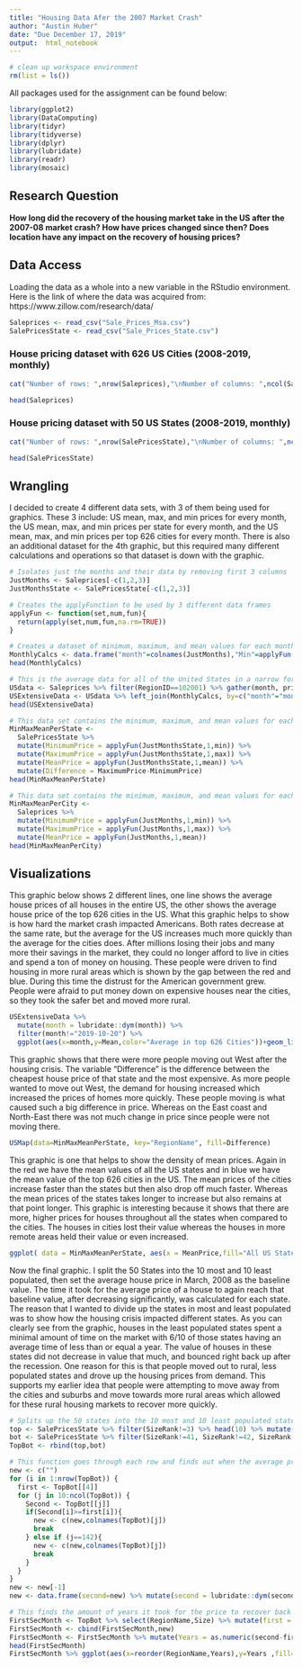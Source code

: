```yaml
---
title: "Housing Data Afer the 2007 Market Crash"
author: "Austin Huber"
date: "Due December 17, 2019"
output:  html_notebook
---
```


```r
# clean up workspace environment
rm(list = ls())
```

All packages used for the assignment can be found below:
```r
library(ggplot2)
library(DataComputing)
library(tidyr)
library(tidyverse)
library(dplyr)
library(lubridate)
library(readr)
library(mosaic)
```


## Research Question

**How long did the recovery of the housing market take in the US after the 2007-08 market crash? How have prices changed since then? Does location have any impact on the recovery of housing prices?**


## Data Access

Loading the data as a whole into a new variable in the RStudio environment. Here is the link of where the data was acquired from: https://www.zillow.com/research/data/
```r
Saleprices <- read_csv("Sale_Prices_Msa.csv")
SalePricesState <- read_csv("Sale_Prices_State.csv")
```
### House pricing dataset with 626 US Cities (2008-2019, monthly)
```r
cat("Number of rows: ",nrow(Saleprices),"\nNumber of columns: ",ncol(Saleprices),"\n")
```
```r
head(Saleprices)
```
### House pricing dataset with 50 US States (2008-2019, monthly)
```r
cat("Number of rows: ",nrow(SalePricesState),"\nNumber of columns: ",ncol(SalePricesState),"\n")
```
```r
head(SalePricesState)
```

## Wrangling

I decided to create 4 different data sets, with 3 of them being used for graphics. These 3 include: US mean, max, and min prices for every month, the US mean, max, and min prices per state for every month, and the US mean, max, and min prices per top 626 cities for every month. There is also an additional dataset for the 4th graphic, but this required many different calculations and operations so that dataset is down with the graphic.
```r
# Isolates just the months and their data by removing first 3 columns
JustMonths <- Saleprices[-c(1,2,3)]
JustMonthsState <- SalePricesState[-c(1,2,3)]

# Creates the applyFunction to be used by 3 different data frames
applyFun <- function(set,num,fun){
  return(apply(set,num,fun,na.rm=TRUE))
}

# Creates a dataset of minimum, maximum, and mean values for each month, from the city data
MonthlyCalcs <- data.frame("month"=colnames(JustMonths),"Min"=applyFun(JustMonths,2,min),"Max"=applyFun(JustMonths,2,max),"Mean"=applyFun(JustMonths,2,mean))
head(MonthlyCalcs)

# This is the average data for all of the United States in a narrow format
USdata <- Saleprices %>% filter(RegionID==102001) %>% gather(month, price, -RegionID, -RegionName, -SizeRank)
USExtensiveData <- USdata %>% left_join(MonthlyCalcs, by=c("month"="month"))
head(USExtensiveData)

# This data set contains the minimum, maximum, and mean values for each state over all the months
MinMaxMeanPerState <- 
  SalePricesState %>%
  mutate(MinimumPrice = applyFun(JustMonthsState,1,min)) %>%
  mutate(MaximumPrice = applyFun(JustMonthsState,1,max)) %>%
  mutate(MeanPrice = applyFun(JustMonthsState,1,mean)) %>%
  mutate(Difference = MaximumPrice-MinimumPrice)
head(MinMaxMeanPerState)

# This data set contains the minimum, maximum, and mean values for each city over all the months
MinMaxMeanPerCity <- 
  Saleprices %>%
  mutate(MinimumPrice = applyFun(JustMonths,1,min)) %>%
  mutate(MaximumPrice = applyFun(JustMonths,1,max)) %>%
  mutate(MeanPrice = applyFun(JustMonths,1,mean))
head(MinMaxMeanPerCity)
```

## Visualizations

This graphic below shows 2 different lines, one line shows the average house prices of all houses in the entire US, the other shows the average house price of the top 626 cities in the US. What this graphic helps to show is how hard the market crash impacted Americans. Both rates decrease at the same rate, but the average for the US increases much more quickly than the average for the cities does. After millions losing their jobs and many more their savings in the market, they could no longer afford to live in cities and spend a ton of money on housing. These people were driven to find housing in more rural areas which is shown by the gap between the red and blue. During this time the distrust for the American government grew. People were afraid to put money down on expensive houses near the cities, so they took the safer bet and moved more rural.

```r
USExtensiveData %>%
  mutate(month = lubridate::dym(month)) %>%
  filter(month!="2019-10-20") %>%
  ggplot(aes(x=month,y=Mean,color="Average in top 626 Cities"))+geom_line(size=1)+geom_line(mapping=aes(y=price,color="Average in all of the US"),size=1)+ggtitle("Average Price of Houses in the US")+xlab("Years")+ylab("Price (in dollars)")
```

This graphic shows that there were more people moving out West after the housing crisis. The variable "Difference" is the difference between the cheapest house price of that state and the most expensive. As more people wanted to move out West, the demand for housing increased which increased the prices of homes more quickly. These people moving is what caused such a big difference in price. Whereas on the East coast and North-East there was not much change in price since people were not moving there.
```r
USMap(data=MinMaxMeanPerState, key="RegionName", fill=Difference)
```

This graphic is one that helps to show the density of mean prices. Again in the red we have the mean values of all the US states and in blue we have the mean value of the top 626 cities in the US. The mean prices of the cities increase faster than the states but then also drop off much faster. Whereas the mean prices of the states takes longer to increase but also remains at that point longer. This graphic is interesting because it shows that there are more, higher prices for houses throughout all the states when compared to the cities. The houses in cities lost their value whereas the houses in more remote areas held their value or even increased.
```r
ggplot( data = MinMaxMeanPerState, aes(x = MeanPrice,fill="All US States")) + geom_density(adjust = 0.38,alpha=.5)+labs(title = "")+geom_density(aes(x = MeanPrice,fill="Top 626 Cities"),MinMaxMeanPerCity,adjust = 0.38,alpha=.5)+guides(fill=guide_legend(title="Data"))
```

Now the final graphic. I split the 50 States into the 10 most and 10 least populated, then set the average house price in March, 2008 as the baseline value. The time it took for the average price of a house to again reach that baseline value, after decreasing significantly, was calculated for each state. The reason that I wanted to divide up the states in most and least populated was to show how the housing crisis impacted different states. As you can clearly see from the graphic, houses in the least populated states spent a minimal amount of time on the market with 6/10 of those states having an average time of less than or equal a year. The value of houses in these states did not decrease in value that much, and bounced right back up after the recession. One reason for this is that people moved out to rural, less populated states and drove up the housing prices from demand. This supports my earlier idea that people were attempting to move away from the cities and suburbs and move towards more rural areas which allowed for these rural housing markets to recover more quickly. 
```r
# Splits up the 50 states into the 10 most and 10 least populated states
top <- SalePricesState %>% filter(SizeRank!=3) %>% head(10) %>% mutate(Size="Most populated states")
bot <- SalePricesState %>% filter(SizeRank!=41, SizeRank!=42, SizeRank!=43) %>% tail(10) %>% mutate(Size="Least populated states")
TopBot <- rbind(top,bot)

# This function goes through each row and finds out when the average price of houses rose above the initial value in March of 2008
new <- c("")
for (i in 1:nrow(TopBot)) {
  first <- TopBot[[4]]
  for (j in 10:ncol(TopBot)) {
    Second <- TopBot[[j]]
    if(Second[i]>=first[i]){
      new <- c(new,colnames(TopBot)[j])
      break
    } else if (j==142){
      new <- c(new,colnames(TopBot)[j])
      break
    }
  } 
}
new <- new[-1]
new <- data.frame(second=new) %>% mutate(second = lubridate::dym(second))

# This finds the amount of years it took for the price to recover back to its original amount
FirstSecMonth <- TopBot %>% select(RegionName,Size) %>% mutate(first = lubridate::dym("2008-03"))
FirstSecMonth <- cbind(FirstSecMonth,new)
FirstSecMonth <- FirstSecMonth %>% mutate(Years = as.numeric(second-first)/365)
head(FirstSecMonth)
FirstSecMonth %>% ggplot(aes(x=reorder(RegionName,Years),y=Years ,fill=Size))+geom_bar(stat='identity',position='dodge', width=.9) + theme(axis.text.x=element_text(angle=45,hjust=1))  +xlab("State Name")+ylab("Years Below Value")+guides(fill=guide_legend(title="Population of state"))
```




